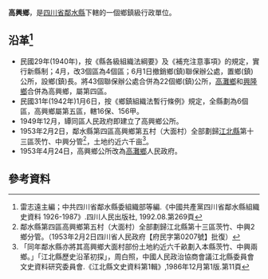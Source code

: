 '''高興鄉'''，是[[四川省|四川省]][[鄰水縣|鄰水縣]]下轄的一個鄉鎮級行政單位。

== 沿革<ref>雷志遠主編；中共四川省鄰水縣委組織部等編.《中國共產黨四川省鄰水縣組織史資料 1926-1987》.四川人民出版社, 1992.08.第269頁</ref>==
* 民國29年(1940年)，按《縣各級組織法綱要》及《補充注意事項》的規定，實行新縣制；4月，改3個區為4個區；6月1日撤銷鄉(鎮)聯保辦公處，置鄉(鎮)公所，設鄉(鎮)長。將43個聯保辦公處合併為22個鄉(鎮)公所，[[高灘鄉_(鄰水縣)|高灘鄉]]和[[興隆鄉_(鄰水縣)|興隆鄉]]合併為高興鄉，屬第四區。
* 民國31年(1942年)1月6日，按《鄉鎮組織法暫行條例》規定，全縣劃為6個區，高興鄉屬第五區，轄16保、156甲。
* 1949年12月，罈同區人民政府即建立了高興鄉公所。
* 1953年2月2日，鄰水縣第四區高興鄉第五村（大面村）全部劃歸[[江北縣|江北縣]]第十三區茨竹、中興分管<ref>鄰水縣第四區高興鄉第五村（大面村）全部劃歸江北縣第十三區茨竹、中興2鄉分管。（1953年2月2日四川省人民政府【府民字第0207號】批復）</ref>，土地约近六千亩<ref>「同年鄰水縣亦將其高興鄉大面村部份土地約近六千畝劃入本縣茨竹、中興兩鄉。」「江北縣歷史沿革初探」，周白照，中國人民政治協商會議江北縣委員會文史資料研究委員會.《江北縣文史資料第1輯》,1986年12月第1版.第11頁</ref>。
* 1953年4月24日，高興鄉公所改為[[高灘鄉|高灘鄉]]人民政府。

== 參考資料 ==
{{reflist}}
{{行政區劃小作品}}
{{鄰水縣行政區劃（民國29年4月至民國31年1月6日）}}
{{鄰水縣行政區劃（民國31年1月6日至民國38年12月21日）}}
{{鄰水縣行政區劃（1949年12月21日至1950年2月）}}
{{鄰水縣行政區劃（1950年2月至1951年6月9日）}}
{{鄰水縣行政區劃（1951年6月9日至1952年7月17日）}}
{{鄰水縣行政區劃（1952年7月17日至1953年4月24日）}}
{{鄰水縣行政區劃}}
